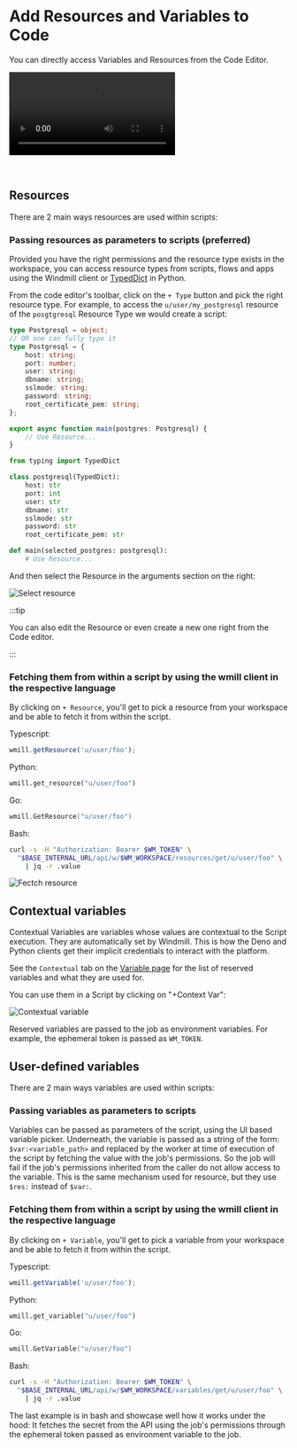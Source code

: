 
# Add Resources and Variables to Code

You can directly access Variables and Resources from the Code Editor.

<video
	className="border-2 rounded-lg object-cover w-full h-full dark:border-gray-800"
	controls
	src="/videos/add_resources_variables.mp4"
/>

<br />

<div className="grid grid-cols-2 gap-6 mb-4">
	<DocCard
		title="Resources and Resource Types"
		description="Resources are structured configurations and connections to third-party systems, with Resource Types defining the schema for each Resource."
		href="/docs/core_concepts/resources_and_types"
	/>
	<DocCard
		title="Variables and Secrets"
		description="Variables and Secrets are encrypted, dynamic values used for reusing information and securely passing sensitive data within scripts."
		href="/docs/core_concepts/variables_and_secrets"
	/>
</div>

## Resources

There are 2 main ways resources are used within scripts:

### Passing resources as parameters to scripts (preferred)

Provided you have the right permissions and the resource type exists in the workspace, you can access resource types from scripts, flows and apps using the Windmill client or [TypedDict](https://mypy.readthedocs.io/en/stable/typed_dict.html) in Python.

From the code editor's toolbar, click on the `+ Type` button and pick the right resource type. For example, to access the `u/user/my_postgresql` resource of the `posgtgresql` Resource Type we would create a script:

<Tabs className="unique-tabs">
<TabItem value="TypeScript" label="TypeScript" attributes={{className: "text-xs p-4 !mt-0 !ml-0"}}>

```typescript
type Postgresql = object;
// OR one can fully type it
type Postgresql = {
	host: string;
	port: number;
	user: string;
	dbname: string;
	sslmode: string;
	password: string;
	root_certificate_pem: string;
};

export async function main(postgres: Postgresql) {
	// Use Resource...
}
```

</TabItem>
<TabItem value="Python" label="Python" attributes={{className: "text-xs p-4 !mt-0 !ml-0"}}>

```python
from typing import TypedDict

class postgresql(TypedDict):
    host: str
    port: int
    user: str
    dbname: str
    sslmode: str
    password: str
    root_certificate_pem: str

def main(selected_postgres: postgresql):
	# Use Resource...
```

</TabItem>
</Tabs>

And then select the Resource in the arguments section on the right:

![Select resource](../core_concepts/3_resources_and_types/select_resource.png.webp)

:::tip

You can also edit the Resource or even create a new one right from the Code
editor.

:::

### Fetching them from within a script by using the wmill client in the respective language

By clicking on `+ Resource`, you'll get to pick a resource from your workspace and be able to fetch it from within the script.

Typescript:

```typescript
wmill.getResource('u/user/foo');
```

Python:

```python
wmill.get_resource("u/user/foo")
```

Go:

```go
wmill.GetResource("u/user/foo")
```

Bash:

```bash
curl -s -H "Authorization: Bearer $WM_TOKEN" \
  "$BASE_INTERNAL_URL/api/w/$WM_WORKSPACE/resources/get/u/user/foo" \
    | jq -r .value
```

![Fectch resource](../core_concepts/3_resources_and_types/fetch_resource.png.webp)

## Contextual variables

Contextual Variables are variables whose values are contextual to the Script
execution. They are automatically set by Windmill. This is how the Deno and Python clients get their implicit
credentials to interact with the platform.

See the `Contextual` tab on the <a href="https://app.windmill.dev/variables" rel="nofollow">Variable page</a> for the list of reserved variables and what they are used for.

You can use them in a Script by clicking on "+Context Var":

![Contextual variable](../core_concepts/2_variables_and_secrets/context_variables.png.webp)

Reserved variables are passed to the job as environment variables. For example, the ephemeral token is passed as `WM_TOKEN`.

## User-defined variables

There are 2 main ways variables are used within scripts:

### Passing variables as parameters to scripts

Variables can be passed as parameters of the script, using the UI based variable picker. Underneath, the variable is passed as a string of the form: `$var:<variable_path>` and replaced by the worker at time of execution of the script by fetching the value with the job's permissions. So the job will fail if the job's permissions inherited from the caller do not allow access to the variable. This is the same mechanism used for resource, but they use `$res:` instead of `$var:`.

### Fetching them from within a script by using the wmill client in the respective language

By clicking on `+ Variable`, you'll get to pick a variable from your workspace and be able to fetch it from within the script.

Typescript:

```typescript
wmill.getVariable('u/user/foo');
```

Python:

```python
wmill.get_variable("u/user/foo")
```

Go:

```go
wmill.GetVariable("u/user/foo")
```

Bash:

```bash
curl -s -H "Authorization: Bearer $WM_TOKEN" \
  "$BASE_INTERNAL_URL/api/w/$WM_WORKSPACE/variables/get/u/user/foo" \
    | jq -r .value
```

The last example is in bash and showcase well how it works under the hood: It fetches the secret from the API using the job's permissions through the ephemeral token passed as environment variable to the job.
